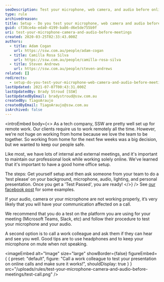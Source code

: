 ```yaml
---
seoDescription: Test your microphone, web camera, and audio before online meetings to ensure a professional presentation.
type: rule
archivedreason:
title: Setup - Do you test your microphone, web camera and audio before meetings?
guid: cf38ce4a-eda0-4199-ba86-d6e5de755b9f
uri: test-your-microphone-camera-and-audio-before-meetings
created: 2020-03-25T02:33:43.000Z
authors:
  - title: Adam Cogan
    url: https://ssw.com.au/people/adam-cogan
  - title: Camilla Rosa Silva
    url: https://ssw.com.au/people/camilla-rosa-silva
  - title: Steven Andrews
    url: https://ssw.com.au/people/steven-andrews
related: []
redirects:
  - setup-do-you-test-your-microphone-web-camera-and-audio-before-meetings
lastUpdated: 2021-07-07T00:43:31.000Z
lastUpdatedBy: Brady Stroud [SSW]
lastUpdatedByEmail: bradystroud@ssw.com.au
createdBy: TiagoAraujo
createdByEmail: TiagoAraujo@ssw.com.au
isArchived: false
---
```


<introEmbed
  body={<>
As a tech company, SSW are pretty well set up for remote work. Our clients require us to work remotely all the time. However, we're not huge on working from home because we love the team to be together. So working from home for the next few weeks was a big decision, but we wanted to keep our people safe.

Like most, we have lots of internal and external meetings, and it's important to maintain our professional look while working solely online. We've learned that it's important to have a good home office setup.

The steps: Get yourself setup and then ask someone from your team to do a ‘test please’ on your background, microphone, audio, lighting, and personal presentation. Once you get a 'Test Passed', you are ready!
  </>}
/>
See [our facebook post](https://m.facebook.com/SSW.page/photos/a.334643903218918/3488762864473657/?type=3) for some examples.

If your audio, camera or your microphone are not working properly, it’s very likely that you will have your communication affected on a call.

We recommend that you do a test on the platform you are using for your meeting (Microsoft Teams, Slack, etc) and follow their procedure to test your microphone and your audio.

A second option is to call a work colleague and ask them if they can hear and see you well. Good tips are to use headphones and to keep your microphone on mute when not speaking.


<imageEmbed
  alt="Image"
  size="large"
  showBorder={false}
  figureEmbed={ {
    preset: "default",
    figure: "Call a work colleague to test your presentation on online calls and make sure it works!",
    shouldDisplay: true
  } }
  src="/uploads/rules/test-your-microphone-camera-and-audio-before-meetings/test-call.png"
/>
